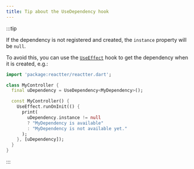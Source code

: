 ```yaml
---
title: Tip about the UseDependency hook
---
```


:::tip

If the dependency is not registered and created, the `instance` property will be <HN>`null`</HN>.

To avoid this, you can use the <HT>[`UseEffect`](/reactter/api/hooks/use_effect)</HT> hook to get the dependency when it is created, e.g.:

```dart title="my_controller.dart" "UseDependency<MyDependency>" "UseEffect"
import 'package:reactter/reactter.dart';

class MyController {
  final uDependency = UseDependency<MyDependency>();

  const MyController() {
    UseEffect.runOnInit(() {
      print(
        uDependency.instance != null
        ? "MyDependency is available"
        : "MyDependency is not available yet."
      );
    }, [uDependency]);
  }
}
```
:::